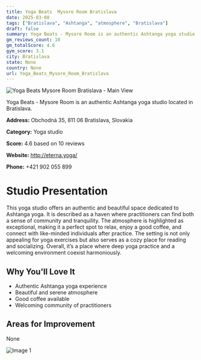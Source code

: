 ```yaml
---
title: Yoga Beats  Mysore Room Bratislava
date: 2025-03-08
tags: ["Bratislava", "Ashtanga", "atmosphere", "Bratislava"]  
draft: false
summary: Yoga Beats - Mysore Room is an authentic Ashtanga yoga studio located in Bratislava.
gm_reviews_count: 10
gm_totalScore: 4.6
gym_score: 3.1
city: Bratislava
state: None
country: None
url: Yoga_Beats_Mysore_Room_Bratislava
---
```


<div className="aspect-[16/9] relative my-8">
  <img 
    src="https://streetviewpixels-pa.googleapis.com/v1/thumbnail?panoid=cNy6FOlnu4Mwqb_yrBPCzg&cb_client=maps_sv.tactile.gps&w=203&h=100&yaw=336.65698&pitch=0&thumbfov=100"
    alt="Yoga Beats  Mysore Room Bratislava - Main View"
    className="object-cover absolute inset-0 w-full h-full rounded-lg"
  />
</div>

Yoga Beats - Mysore Room is an authentic Ashtanga yoga studio located in Bratislava.

**Address:** Obchodná 35, 811 06 Bratislava, Slovakia

**Category:** Yoga studio

**Score:** 4.6 based on 10 reviews

**Website:** http://eterna.yoga/

**Phone:** +421 902 055 899

# Studio Presentation

This yoga studio offers an authentic and beautiful space dedicated to Ashtanga yoga. It is described as a haven where practitioners can find both a sense of community and tranquility. The atmosphere is highlighted as exceptional, making it a perfect spot to relax, enjoy a good coffee, and connect with like-minded individuals after practice. The setting is not only appealing for yoga exercises but also serves as a cozy place for reading and socializing. Overall, it’s a place where deep yoga practice and a welcoming environment coexist harmoniously.


## Why You'll Love It

- Authentic Ashtanga yoga experience
- Beautiful and serene atmosphere
- Good coffee available
- Welcoming community of practitioners

## Areas for Improvement

None

<div className="grid grid-cols-1 xl:grid-cols-2 gap-4 my-8">
<div className="aspect-[4/3] relative"><img src="https://lh5.googleusercontent.com/p/AF1QipMjgcfKgOQB-MvGmTiVoVBZpCqRrVM0tzIjoJHY=w1920-h1080-k-no" alt="Image 1" className="object-cover absolute inset-0 w-full h-full rounded-lg" /></div>
</div>
